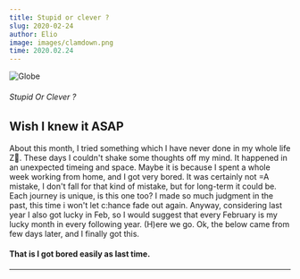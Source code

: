 ```yaml
---
title: Stupid or clever ?
slug: 2020-02-24
author: Elio
image: images/clamdown.png
time: 2020.02.24
---
```


![Globe](images/clamdown.png)

###### Stupid Or Clever ?

## Wish I knew it ASAP

About this month, I tried something which I have never done in my whole life Z🥊. These days I couldn't shake some thoughts off my mind.
It happened in an unexpected timeing and space. Maybe it is because I spent a whole week working from home, and I got very bored.
It was certainly not =A mistake, I don't fall for that kind of mistake, but for long-term it could be. Each journey is unique, is this one too?
I made so much judgment in the past, this time i won't let c:hance fade out again.
Anyway, considering last year I also got lucky in Feb, so I would suggest that every February is my lucky month in every following year.
(H)ere we go.
Ok, the below came from few days later, and I finally got this.
#### That is I got bored easily as last time.

---
